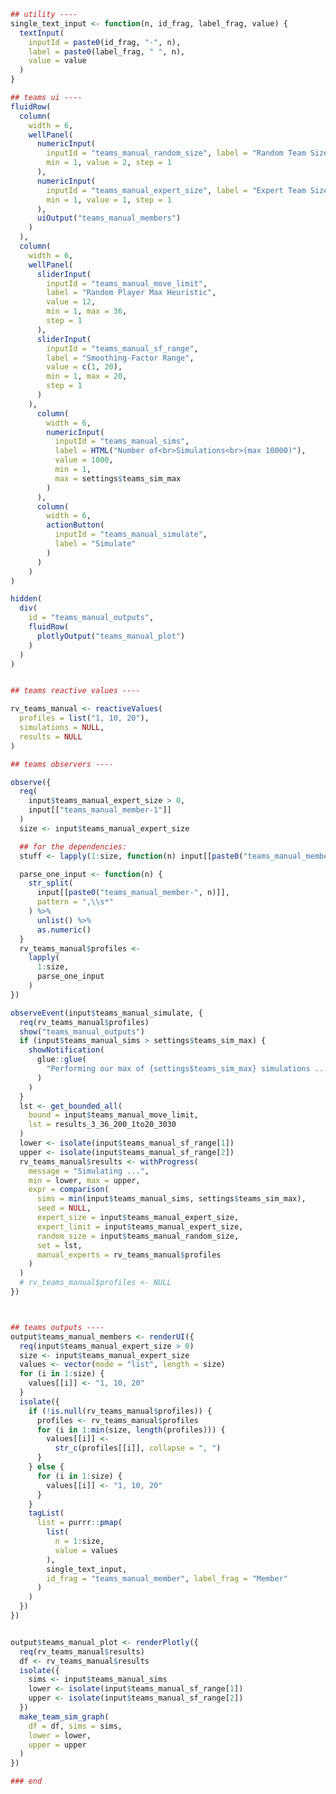 ```r
## utility ----
single_text_input <- function(n, id_frag, label_frag, value) {
  textInput(
    inputId = paste0(id_frag, "-", n),
    label = paste0(label_frag, " ", n),
    value = value
  )
}

## teams ui ----
fluidRow(
  column(
    width = 6,
    wellPanel(
      numericInput(
        inputId = "teams_manual_random_size", label = "Random Team Size",
        min = 1, value = 2, step = 1
      ),
      numericInput(
        inputId = "teams_manual_expert_size", label = "Expert Team Size",
        min = 1, value = 1, step = 1
      ),
      uiOutput("teams_manual_members")
    )
  ),
  column(
    width = 6,
    wellPanel(
      sliderInput(
        inputId = "teams_manual_move_limit",
        label = "Random Player Max Heuristic",
        value = 12,
        min = 1, max = 36,
        step = 1
      ),
      sliderInput(
        inputId = "teams_manual_sf_range",
        label = "Smoothing-Factor Range",
        value = c(1, 20),
        min = 1, max = 20,
        step = 1
      )
    ),
      column(
        width = 6,
        numericInput(
          inputId = "teams_manual_sims",
          label = HTML("Number of<br>Simulations<br>(max 10000)"),
          value = 1000,
          min = 1,
          max = settings$teams_sim_max
        )
      ),
      column(
        width = 6,
        actionButton(
          inputId = "teams_manual_simulate",
          label = "Simulate"
        )
      )
    )
)

hidden(
  div(
    id = "teams_manual_outputs",
    fluidRow(
      plotlyOutput("teams_manual_plot")
    )
  )
)


## teams reactive values ----

rv_teams_manual <- reactiveValues(
  profiles = list("1, 10, 20"),
  simulations = NULL,
  results = NULL
)

## teams observers ----

observe({
  req(
    input$teams_manual_expert_size > 0,
    input[["teams_manual_member-1"]]
  )
  size <- input$teams_manual_expert_size

  ## for the dependencies:
  stuff <- lapply(1:size, function(n) input[[paste0("teams_manual_member-", n)]])

  parse_one_input <- function(n) {
    str_split(
      input[[paste0("teams_manual_member-", n)]],
      pattern = ",\\s*"
    ) %>%
      unlist() %>%
      as.numeric()
  }
  rv_teams_manual$profiles <-
    lapply(
      1:size,
      parse_one_input
    )
})

observeEvent(input$teams_manual_simulate, {
  req(rv_teams_manual$profiles)
  show("teams_manual_outputs")
  if (input$teams_manual_sims > settings$teams_sim_max) {
    showNotification(
      glue::glue(
        "Performing our max of {settings$teams_sim_max} simulations ..."
      )
    )
  }
  lst <- get_bounded_all(
    bound = input$teams_manual_move_limit,
    lst = results_3_36_200_1to20_3030
  )
  lower <- isolate(input$teams_manual_sf_range[1])
  upper <- isolate(input$teams_manual_sf_range[2])
  rv_teams_manual$results <- withProgress(
    message = "Simulating ...",
    min = lower, max = upper,
    expr = comparison(
      sims = min(input$teams_manual_sims, settings$teams_sim_max),
      seed = NULL,
      expert_size = input$teams_manual_expert_size,
      expert_limit = input$teams_manual_expert_size,
      random_size = input$teams_manual_random_size,
      set = lst,
      manual_experts = rv_teams_manual$profiles
    )
  )
  # rv_teams_manual$profiles <- NULL
})



## teams outputs ----
output$teams_manual_members <- renderUI({
  req(input$teams_manual_expert_size > 0)
  size <- input$teams_manual_expert_size
  values <- vector(mode = "list", length = size)
  for (i in 1:size) {
    values[[i]] <- "1, 10, 20"
  }
  isolate({
    if (!is.null(rv_teams_manual$profiles)) {
      profiles <- rv_teams_manual$profiles
      for (i in 1:min(size, length(profiles))) {
        values[[i]] <-
          str_c(profiles[[i]], collapse = ", ")
      }
    } else {
      for (i in 1:size) {
        values[[i]] <- "1, 10, 20"
      }
    }
    tagList(
      list = purrr::pmap(
        list(
          n = 1:size,
          value = values
        ),
        single_text_input,
        id_frag = "teams_manual_member", label_frag = "Member"
      )
    )
  })
})


output$teams_manual_plot <- renderPlotly({
  req(rv_teams_manual$results)
  df <- rv_teams_manual$results
  isolate({
    sims <- input$teams_manual_sims
    lower <- isolate(input$teams_manual_sf_range[1])
    upper <- isolate(input$teams_manual_sf_range[2])
  })
  make_team_sim_graph(
    df = df, sims = sims,
    lower = lower,
    upper = upper
  )
})

### end
```

